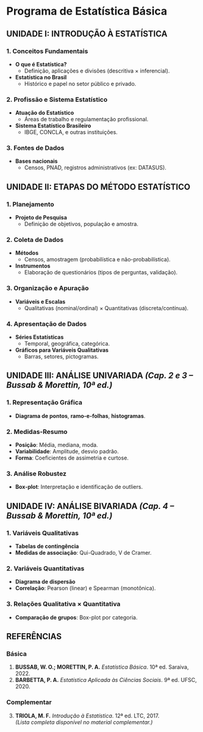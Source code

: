 # Programa de Estatística Básica  

## **UNIDADE I: INTRODUÇÃO À ESTATÍSTICA**  
### 1. Conceitos Fundamentais  
- **O que é Estatística?**  
  - Definição, aplicações e divisões (descritiva × inferencial).  
- **Estatística no Brasil**  
  - Histórico e papel no setor público e privado.  

### 2. Profissão e Sistema Estatístico  
- **Atuação do Estatístico**  
  - Áreas de trabalho e regulamentação profissional.  
- **Sistema Estatístico Brasileiro**  
  - IBGE, CONCLA, e outras instituições.  

### 3. Fontes de Dados  
- **Bases nacionais**  
  - Censos, PNAD, registros administrativos (ex: DATASUS).  


## **UNIDADE II: ETAPAS DO MÉTODO ESTATÍSTICO**  
### 1. Planejamento  
- **Projeto de Pesquisa**  
  - Definição de objetivos, população e amostra.  

### 2. Coleta de Dados  
- **Métodos**  
  - Censos, amostragem (probabilística e não-probabilística).  
- **Instrumentos**  
  - Elaboração de questionários (tipos de perguntas, validação).  

### 3. Organização e Apuração  
- **Variáveis e Escalas**  
  - Qualitativas (nominal/ordinal) × Quantitativas (discreta/contínua).  

### 4. Apresentação de Dados  
- **Séries Estatísticas**  
  - Temporal, geográfica, categórica.  
- **Gráficos para Variáveis Qualitativas**  
  - Barras, setores, pictogramas.  


## **UNIDADE III: ANÁLISE UNIVARIADA** *(Cap. 2 e 3 – Bussab & Morettin, 10ª ed.)*  
### 1. Representação Gráfica  
- **Diagrama de pontos**, **ramo-e-folhas**, **histogramas**.  

### 2. Medidas-Resumo  
- **Posição**: Média, mediana, moda.  
- **Variabilidade**: Amplitude, desvio padrão.  
- **Forma**: Coeficientes de assimetria e curtose.  

### 3. Análise Robustez  
- **Box-plot**: Interpretação e identificação de outliers.  


## **UNIDADE IV: ANÁLISE BIVARIADA** *(Cap. 4 – Bussab & Morettin, 10ª ed.)*  
### 1. Variáveis Qualitativas  
- **Tabelas de contingência**  
- **Medidas de associação**: Qui-Quadrado, V de Cramer.  

### 2. Variáveis Quantitativas  
- **Diagrama de dispersão**  
- **Correlação**: Pearson (linear) e Spearman (monotônica).  

### 3. Relações Qualitativa × Quantitativa  
- **Comparação de grupos**: Box-plot por categoria.  


## **REFERÊNCIAS**  
### Básica  
1. **BUSSAB, W. O.; MORETTIN, P. A.** *Estatística Básica*. 10ª ed. Saraiva, 2022.  
2. **BARBETTA, P. A.** *Estatística Aplicada às Ciências Sociais*. 9ª ed. UFSC, 2020.  

### Complementar  
3. **TRIOLA, M. F.** *Introdução à Estatística*. 12ª ed. LTC, 2017.  
*(Lista completa disponível no material complementar.)*  
